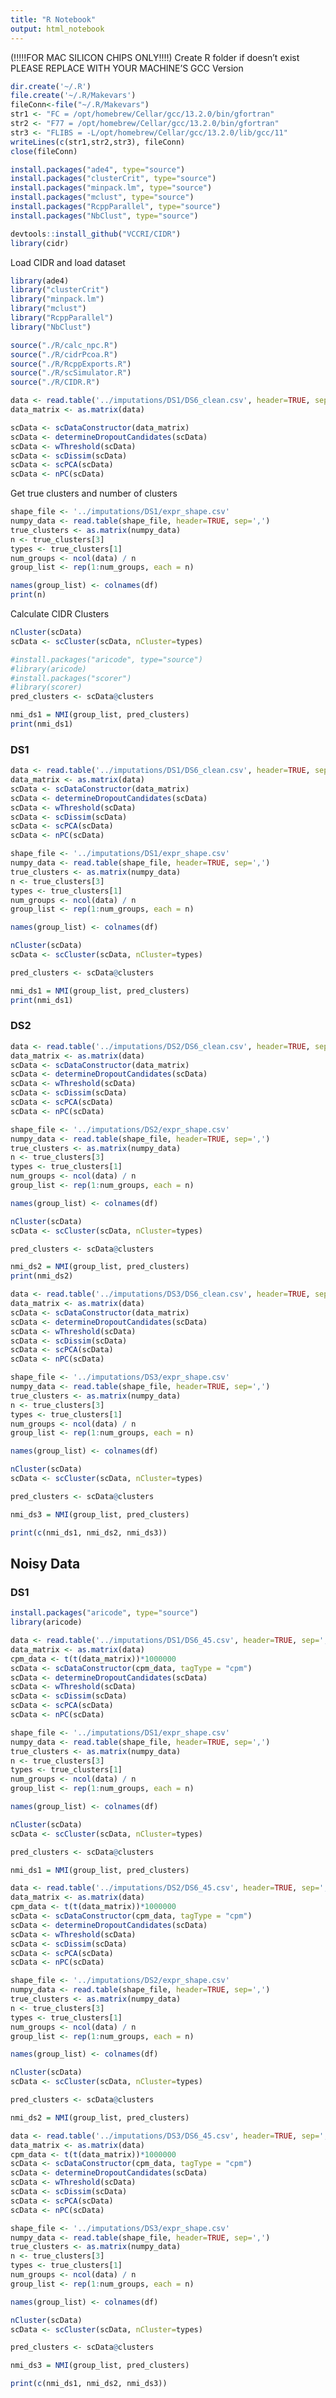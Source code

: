 ```yaml
---
title: "R Notebook"
output: html_notebook
---
```

(!!!!!FOR MAC SILICON CHIPS ONLY!!!!)
Create R folder if doesn't exist
PLEASE REPLACE WITH YOUR MACHINE'S GCC Version
```r
dir.create('~/.R')
file.create('~/.R/Makevars')
fileConn<-file("~/.R/Makevars")
str1 <- "FC = /opt/homebrew/Cellar/gcc/13.2.0/bin/gfortran"
str2 <- "F77 = /opt/homebrew/Cellar/gcc/13.2.0/bin/gfortran"
str3 <- "FLIBS = -L/opt/homebrew/Cellar/gcc/13.2.0/lib/gcc/11"
writeLines(c(str1,str2,str3), fileConn)
close(fileConn)
```


```r
install.packages("ade4", type="source")
install.packages("clusterCrit", type="source")
install.packages("minpack.lm", type="source")
install.packages("mclust", type="source")
install.packages("RcppParallel", type="source")
install.packages("NbClust", type="source")
```
```r
devtools::install_github("VCCRI/CIDR")
library(cidr)
```


Load CIDR and load dataset
```r
library(ade4)
library("clusterCrit")
library("minpack.lm")
library("mclust")
library("RcppParallel")
library("NbClust")

source("./R/calc_npc.R")
source("./R/cidrPcoa.R")
source("./R/RcppExports.R")
source("./R/scSimulator.R")
source("./R/CIDR.R")

data <- read.table('../imputations/DS1/DS6_clean.csv', header=TRUE, sep=',')
data_matrix <- as.matrix(data)
```

```r
scData <- scDataConstructor(data_matrix)
scData <- determineDropoutCandidates(scData)
scData <- wThreshold(scData)
scData <- scDissim(scData)
scData <- scPCA(scData)
scData <- nPC(scData)
```

Get true clusters and number of  clusters
```r
shape_file <- '../imputations/DS1/expr_shape.csv'
numpy_data <- read.table(shape_file, header=TRUE, sep=',')
true_clusters <- as.matrix(numpy_data)
n <- true_clusters[3]
types <- true_clusters[1]
num_groups <- ncol(data) / n
group_list <- rep(1:num_groups, each = n)

names(group_list) <- colnames(df)
print(n)
```

Calculate CIDR Clusters
```r
nCluster(scData)
scData <- scCluster(scData, nCluster=types) 
```

```r
#install.packages("aricode", type="source")
#library(aricode)
#install.packages("scorer")
#library(scorer)
pred_clusters <- scData@clusters

nmi_ds1 = NMI(group_list, pred_clusters)
print(nmi_ds1)
```

### DS1
```r
data <- read.table('../imputations/DS1/DS6_clean.csv', header=TRUE, sep=',')
data_matrix <- as.matrix(data)
scData <- scDataConstructor(data_matrix)
scData <- determineDropoutCandidates(scData)
scData <- wThreshold(scData)
scData <- scDissim(scData)
scData <- scPCA(scData)
scData <- nPC(scData)

shape_file <- '../imputations/DS1/expr_shape.csv'
numpy_data <- read.table(shape_file, header=TRUE, sep=',')
true_clusters <- as.matrix(numpy_data)
n <- true_clusters[3]
types <- true_clusters[1]
num_groups <- ncol(data) / n
group_list <- rep(1:num_groups, each = n)

names(group_list) <- colnames(df)

nCluster(scData)
scData <- scCluster(scData, nCluster=types) 

pred_clusters <- scData@clusters

nmi_ds1 = NMI(group_list, pred_clusters)
print(nmi_ds1)
```


### DS2
```r
data <- read.table('../imputations/DS2/DS6_clean.csv', header=TRUE, sep=',')
data_matrix <- as.matrix(data)
scData <- scDataConstructor(data_matrix)
scData <- determineDropoutCandidates(scData)
scData <- wThreshold(scData)
scData <- scDissim(scData)
scData <- scPCA(scData)
scData <- nPC(scData)

shape_file <- '../imputations/DS2/expr_shape.csv'
numpy_data <- read.table(shape_file, header=TRUE, sep=',')
true_clusters <- as.matrix(numpy_data)
n <- true_clusters[3]
types <- true_clusters[1]
num_groups <- ncol(data) / n
group_list <- rep(1:num_groups, each = n)

names(group_list) <- colnames(df)

nCluster(scData)
scData <- scCluster(scData, nCluster=types) 

pred_clusters <- scData@clusters

nmi_ds2 = NMI(group_list, pred_clusters)
print(nmi_ds2)
```

```r
data <- read.table('../imputations/DS3/DS6_clean.csv', header=TRUE, sep=',')
data_matrix <- as.matrix(data)
scData <- scDataConstructor(data_matrix)
scData <- determineDropoutCandidates(scData)
scData <- wThreshold(scData)
scData <- scDissim(scData)
scData <- scPCA(scData)
scData <- nPC(scData)

shape_file <- '../imputations/DS3/expr_shape.csv'
numpy_data <- read.table(shape_file, header=TRUE, sep=',')
true_clusters <- as.matrix(numpy_data)
n <- true_clusters[3]
types <- true_clusters[1]
num_groups <- ncol(data) / n
group_list <- rep(1:num_groups, each = n)

names(group_list) <- colnames(df)

nCluster(scData)
scData <- scCluster(scData, nCluster=types) 

pred_clusters <- scData@clusters

nmi_ds3 = NMI(group_list, pred_clusters)
```
```r
print(c(nmi_ds1, nmi_ds2, nmi_ds3))
```

## Noisy Data

### DS1
```r
install.packages("aricode", type="source")
library(aricode)

data <- read.table('../imputations/DS1/DS6_45.csv', header=TRUE, sep=',')
data_matrix <- as.matrix(data)
cpm_data <- t(t(data_matrix))*1000000
scData <- scDataConstructor(cpm_data, tagType = "cpm")
scData <- determineDropoutCandidates(scData)
scData <- wThreshold(scData)
scData <- scDissim(scData)
scData <- scPCA(scData)
scData <- nPC(scData)

shape_file <- '../imputations/DS1/expr_shape.csv'
numpy_data <- read.table(shape_file, header=TRUE, sep=',')
true_clusters <- as.matrix(numpy_data)
n <- true_clusters[3]
types <- true_clusters[1]
num_groups <- ncol(data) / n
group_list <- rep(1:num_groups, each = n)

names(group_list) <- colnames(df)

nCluster(scData)
scData <- scCluster(scData, nCluster=types) 

pred_clusters <- scData@clusters

nmi_ds1 = NMI(group_list, pred_clusters)

data <- read.table('../imputations/DS2/DS6_45.csv', header=TRUE, sep=',')
data_matrix <- as.matrix(data)
cpm_data <- t(t(data_matrix))*1000000
scData <- scDataConstructor(cpm_data, tagType = "cpm")
scData <- determineDropoutCandidates(scData)
scData <- wThreshold(scData)
scData <- scDissim(scData)
scData <- scPCA(scData)
scData <- nPC(scData)

shape_file <- '../imputations/DS2/expr_shape.csv'
numpy_data <- read.table(shape_file, header=TRUE, sep=',')
true_clusters <- as.matrix(numpy_data)
n <- true_clusters[3]
types <- true_clusters[1]
num_groups <- ncol(data) / n
group_list <- rep(1:num_groups, each = n)

names(group_list) <- colnames(df)

nCluster(scData)
scData <- scCluster(scData, nCluster=types) 

pred_clusters <- scData@clusters

nmi_ds2 = NMI(group_list, pred_clusters)

data <- read.table('../imputations/DS3/DS6_45.csv', header=TRUE, sep=',')
data_matrix <- as.matrix(data)
cpm_data <- t(t(data_matrix))*1000000
scData <- scDataConstructor(cpm_data, tagType = "cpm")
scData <- determineDropoutCandidates(scData)
scData <- wThreshold(scData)
scData <- scDissim(scData)
scData <- scPCA(scData)
scData <- nPC(scData)

shape_file <- '../imputations/DS3/expr_shape.csv'
numpy_data <- read.table(shape_file, header=TRUE, sep=',')
true_clusters <- as.matrix(numpy_data)
n <- true_clusters[3]
types <- true_clusters[1]
num_groups <- ncol(data) / n
group_list <- rep(1:num_groups, each = n)

names(group_list) <- colnames(df)

nCluster(scData)
scData <- scCluster(scData, nCluster=types) 

pred_clusters <- scData@clusters

nmi_ds3 = NMI(group_list, pred_clusters)
```

```r
print(c(nmi_ds1, nmi_ds2, nmi_ds3))
```




